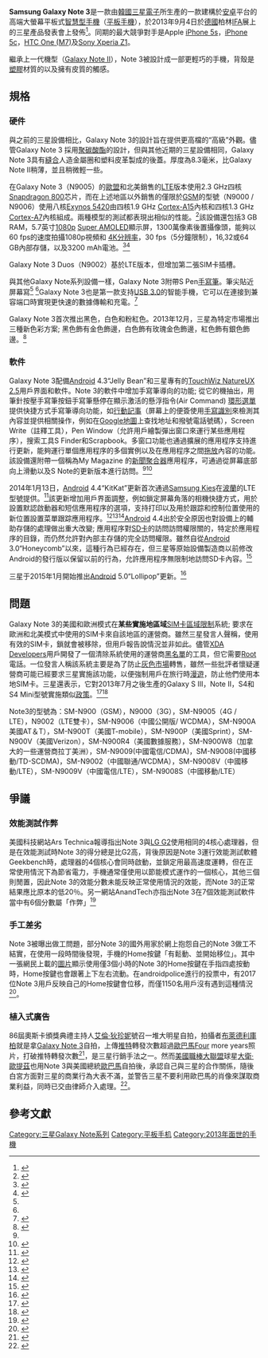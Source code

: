 {{Infobox mobile phone
| name        = Samsung Galaxy Note 3
| logo         = Galaxy Note 3 logo.svg
| logosize     = 250px
| image        = Samsung Galaxy Note 3.png
| imagesize    = 250px
| caption      = Samsung Galaxy Note 3 白色
| slogan      = 創造屬於你的精彩<br />''Design the Story of your Life''<ref>{{cite web|title=Samsung Galaxy Note 3於9月25日正式亮相，配備5.7英寸1080p屏幕和人造皮革背面|url=http://www.engadget.com/2013/09/04/samsung-galaxy-note-3-officially-debuts-with-5-7-inch-screen-and/|work=Engadget|accessdate=2013-10-26|archive-date=2013-10-19|archive-url=https://web.archive.org/web/20131019094956/http://www.engadget.com/2013/09/04/samsung-galaxy-note-3-officially-debuts-with-5-7-inch-screen-and/|dead-url=no}}</ref>
| manufacturer= [[三星電子|三星電子]]
| available   = 
| released    = {{Start date and age|2013|09|04}}
| related     = {{ubl| [[Samsung_Galaxy_Gear|Samsung Galaxy Gear]]| [[Samsung_Galaxy_Round|Samsung Galaxy Round]]| [[Samsung_Galaxy_S4|Samsung Galaxy S4]]| [[Samsung_Galaxy_Note_10.1_2014_Edition|Samsung Galaxy Note 10.1 2014 Edition]]| [[Samsung_Galaxy_Note_3_Neo|Samsung Galaxy Note 3 Neo]]}}
| display     = 5.7" [[AMOLED|Full HD Super AMOLED]],<br>388 [[每英寸像素|ppi]] (1920×1080),<br>([[PenTile|PenTile矩陣]]) (16:9 [[寬高比|寬高比]])<br>[[大猩猩玻璃|大猩猩玻璃]] 3
| form        = [[手機規格|平板式]]
| type        = [[平板手機|平板手機]]
| rear_camera = 1300萬像素, (f/2.2[[光圈|光圈]],<br>31mm[[焦距|焦距]], 1/3英寸[[傳感器|傳感器]]),<br>[[自動對焦|自動對焦]], [[Exmor|BSI]],<br>[[1080p|1080p]] and [[4K|4K (2160p)]] 錄製<br>(Sony IMX135)
| front_camera = 200萬像素(f/2.4[[光圈|光圈]], 27mm[[焦距|焦距]])（[[1080p|1080p]] HD攝影功能）
| os          = [[Android|Android]] 4.3<br>(可升级至[[Android|Android]] 5.0）
| input        =
{{Collapsible list
|title=
| [[接近傳感器|接近傳感器]]
|[[光度感應器|環境光線傳感器]]
|3軸[[陀螺儀|陀螺儀]]
|[[磁力儀|磁强计]]
|[[加速規|加速计]]
|[[气压表|氣壓計]]
|[[霍爾效應傳感器|霍爾效應傳感器]]
|[[濕度計|濕度計]]
|[[手势|手勢傳感器]]
|[[溫度計|溫度計]]<ref name="Samsung">{{cite web | url=http://www.samsung.com/global/microsite/galaxynote3+gear/ | title=SamsungGalaxy Note3 + Gear - 設計您的生活 | publisher=Samsung | accessdate=6 September 2013 | archive-date=2019-01-06 | archive-url=https://web.archive.org/web/20190106055643/https://www.samsung.com/global/galaxy/ | dead-url=no }}</ref>
|[[輔助全球衛星定位系統|aGPS]]
|[[格洛納斯系統|GLONASS]]
|[[RGB|RGB]] [[光度感應器|光傳感器]]
|[[觸控筆|S Pen]] [[手寫筆|手寫筆]]/Pen}}
| soc         = Samsung [[Exynos|Exynos 5 Octa 5420]] （3G版本）<br /> Qualcomm[[Snapdragon|Snapdragon 800]]<br>(LTE版)
| cpu         = 四核心1.9 GHz Cortex-A15架构和四核心1.3 GHz Cortex-A7架构（3G版本）<br /> 2.3GHz 四核心 Krait 400架构 (LTE版本、中国大陸版本)
| gpu         = [[ARM_Holdings|ARM]] [[Mali_(GPU)|Mali T628MP6]] GPU (3G版本)<br /> [[Adreno|Adreno 330]] (LTE版本、中国大陸版本)
| memory      = 3 GB [[LPDDR3|LPDDR3]]
| storage     = 16/32/64 GB [[閃存|閃存]]
| memory_card = [[microSD|microSD]] 可升至 256 GB
| connectivity= {{Collapsible list
|title=
|[[Wi-Fi|Wi-Fi]]: [[IEEE_802.11|802.11]] [[IEEE_802.11a-1999|a]]/[[IEEE_802.11b-1999|b]]/[[IEEE_802.11g-2003|g]]/[[IEEE_802.11n-2009|n]]/[[IEEE_802.11ac|ac]] (2.4/5 GHz)
|[[Wi-Fi直連|Wi-Fi Direct]]
|[[热點_(Wi-Fi)|Wi-Fi熱點]]
|[[数字生活网络联盟|DLNA]]
|[[Miracast|Miracast]]
|[[全球定位系統|GPS]]/[[格洛納斯系統|GLONASS]]
|[[近場通訊|NFC]]
|[[Bluetooth|Bluetooth]] 4.0
|[[紅外線|紅外線]]
|[[USB_3.0|USB 3.0]] (micro-B 端口,USB充電)
|[[USB_On-The-Go|USB OTG]] 1.3
|[[移动高清链接技术|MHL]] 2.0
|[[HDMI|HDMI]] (電視輸出，通過MHL A\V連接)
|3.5 毫米[[TRS端子|耳机插孔]]
}}
| battery     = 3,200 [[mAh|mAh]] <br/> 可更換[[鋰離子電池|鋰離子電池]]
| size        = 151.1 x 79.1 x 8.3mm
| weight      = {{convert|168|g|abbr=on}}
| series      = [[Samsung_Galaxy_Note系列|Samsung Galaxy Note系列]]
| predecessor = [[Samsung_Galaxy_Note_II|Samsung Galaxy Note II]]
| successor   = [[Samsung_Galaxy_Note_4|Samsung Galaxy Note 4]]
| status      = 已下市
| sar         = (身體承受)0.36 W/kg 
| website     = {{Official website| www.samsung.com/global/microsite/galaxynote3%2bgear/}}
}}

'''Samsung Galaxy Note 3'''是一款由[[韓國|韓國]][[三星電子|三星電子]]所生產的一款建構於[[安卓|安卓]]平台的高端大螢幕平板式[[智慧型手機|智慧型手機]]（[[平板手機|平板手機]]），於2013年9月4日於[[德國|德國]]柏林[[柏林國際廣播展|IFA]]展上的三星產品發表會上發佈<ref name=verge-gn3>{{cite web|title=三星的Galaxy Note 3更大，更快，更薄，更輕，但它更好嗎？|url=http://www.theverge.com/2013/9/4/4693206/samsung-galaxy-note-3-specs-features-release-date-price|work=The Verge|accessdate=4 September 2013|archive-date=2013-09-05|archive-url=https://web.archive.org/web/20130905022802/http://www.theverge.com/2013/9/4/4693206/samsung-galaxy-note-3-specs-features-release-date-price|dead-url=no}}</ref>。同期的最大競爭對手是Apple [[iPhone_5s|iPhone 5s]]，[[iPhone_5c|iPhone 5c]]，[[HTC_One_(M7)|HTC One (M7)]]及[[Sony_Xperia_Z1|Sony Xperia Z1]]。

繼承上一代機型（[[Galaxy_Note_II|Galaxy Note II]]），Note 3被設計成一部更輕巧的手機，背殼是[[塑膠|塑膠]]材質的以及擁有皮質的觸感。

== 規格 ==

=== 硬件 ===
與之前的三星設備相比，Galaxy Note 3的設計旨在提供更高檔的“高級”外觀。儘管Galaxy Note 3 採用[[聚碳酸酯|聚碳酸酯]]的設計，但與其他近期的三星設備相同，Galaxy Note 3具有[[縫紉|縫合]]人造金屬圈和塑料皮革製成的後蓋。厚度為8.3毫米，比Galaxy Note II稍薄，並且稍微輕一些。

在Galaxy Note 3（N9005）的[[欧洲联盟|歐盟]]和北美銷售的[[長期演進技術|LTE]]版本使用2.3 GHz四核[[高通驍龍|Snapdragon 800]]芯片，而在上述地區以外銷售的僅限於[[GSM|GSM]]的型號（N9000 / N9006）使用八核[[三星Exynos|Exynos 5420]]由四核1.9 GHz [[ARM_Cortex-A15_MPCore|Cortex-A15]]內核和四核1.3 GHz [[ARM_Cortex-A7_MPCore|Cortex-A7]]內核組成。兩種模型的測試都表現出相似的性能。<ref>{{Cite news|url=https://www.phonearena.com/news/Galaxy-Note-3-fights-self-barely-wins-Exynos-5-Octa-vs-Snapdragon-800-versions-benchmarked_id47879|title=Galaxy Note 3與自我競爭，勉強獲勝：Exynos 5 Octa與Snapdragon 800版本進行了基準測試|newspaper=Phone Arena|accessdate=2018-04-29|archive-date=2018-04-30|archive-url=https://web.archive.org/web/20180430045632/https://www.phonearena.com/news/Galaxy-Note-3-fights-self-barely-wins-Exynos-5-Octa-vs-Snapdragon-800-versions-benchmarked_id47879|dead-url=no}}</ref>該設備還包括3 GB RAM，5.7英寸[[1080p|1080p]] [[AMOLED|Super AMOLED]]顯示屏，1300萬像素後置攝像頭，能夠以60 fps的速度拍攝1080p視頻和 [[4K解析度|4K分辨率]]，30 fps（5分鐘限制），16,32或64 GB內部存儲，以及3200 mAh電池。<ref name=":0">{{Cite news|url=https://www.theverge.com/2013/9/4/4693206/samsung-galaxy-note-3-specs-features-release-date-price|title=三星的Galaxy Note 3更大，更快，更薄，更輕，但它更好嗎？|newspaper=The Verge|accessdate=2018-04-29|archive-date=2018-06-13|archive-url=https://web.archive.org/web/20180613184801/https://www.theverge.com/2013/9/4/4693206/samsung-galaxy-note-3-specs-features-release-date-price|dead-url=no}}</ref><ref name="#1">{{Cite news|url=https://www.cnet.com/products/samsung-galaxy-note-3/|title=新 Note 3 的速度，功能大|date=2013-10-01|newspaper=CNET|accessdate=2018-04-29|language=en|archive-date=2018-04-30|archive-url=https://web.archive.org/web/20180430050149/https://www.cnet.com/products/samsung-galaxy-note-3/|dead-url=no}}</ref>

Galaxy Note 3 Duos（N9002）基於LTE版本，但增加第二張SIM卡插槽。

與其他Galaxy Note系列設備一樣，Galaxy Note 3附帶S Pen[[数码绘图板|手寫筆]]。筆尖貼近屏幕寫<ref name=":0" /> <ref name="#1"/>Galaxy Note 3也是第一款支持[[USB_3.0|USB 3.0]]的智能手機，它可以在連接到兼容端口時實現更快速的數據傳輸和充電。<ref>{{Cite news|url=https://www.theverge.com/2013/9/5/4696874/galaxy-note-3-usb-3-0-power-connector-explained|title=Galaxy Note 3首款手機具有醜陋的新型Micro USB 3端口|newspaper=The Verge|accessdate=2018-04-29|archive-date=2018-04-30|archive-url=https://web.archive.org/web/20180430114002/https://www.theverge.com/2013/9/5/4696874/galaxy-note-3-usb-3-0-power-connector-explained|dead-url=no}}</ref>

Galaxy Note 3首次推出黑色，白色和粉紅色。2013年12月，三星為特定市場推出三種新色彩方案; 黑色飾有金色飾邊，白色飾有玫瑰金色飾邊，紅色飾有銀色飾邊。<ref>{{Cite news|url=https://www.pcmag.com/article2/0,2817,2427850,00.asp|title=Samsung 展示玫瑰金，梅洛紅色Galaxy Note 3|newspaper=PCMAG|accessdate=2018-04-29|language=en|archive-date=2018-04-30|archive-url=https://web.archive.org/web/20180430050331/https://www.pcmag.com/article2/0,2817,2427850,00.asp|dead-url=no}}</ref>

=== 軟件 ===
Galaxy Note 3配備[[Android|Android]] 4.3“Jelly Bean”和三星專有的[[TouchWiz|TouchWiz NatureUX 2.5]]用戶界面和軟件。Note 3的軟件中增加手寫筆導向的功能; 從它的機抽出，用筆針按壓手寫筆按鈕手寫筆懸停在顯示激活的懸浮指令(Air Command) [[環形選單|環形選單]]提供快捷方式手寫筆導向功能，如[[便利貼|行動記事]]（屏幕上的便簽使用[[手写识别|手寫識別]]來檢測其內容並提供相關操作，例如在[[Google地图|Google地圖]]上查找地址和撥號電話號碼），Screen Write（註釋工具），Pen Window（允許用戶繪製彈出窗口來運行某些應用程序），搜索工具S Finder和Scrapbook。多窗口功能也通過擴展的應用程序支持進行更新，能夠運行單個應用程序的多個實例以及在應用程序之間[[拖放|拖放]]內容的功能。該設備還附帶一個稱為My Magazine 的[[聚合器|新聞聚合器]]應用程序，可通過從屏幕底部向上滑動以及S Note的更新版本進行訪問。<ref name=":0" /><ref>{{Cite news|url=https://www.engadget.com/2013/09/04/samsung-galaxy-note-3-officially-debuts-with-5-7-inch-screen-and/|title=Samsung Galaxy Note 3於9月25日正式亮相，配備5.7英寸1080p屏幕和人造皮革背面|newspaper=Engadget|accessdate=2018-04-29|language=en-US|archive-date=2018-05-14|archive-url=https://web.archive.org/web/20180514063140/https://www.engadget.com/2013/09/04/samsung-galaxy-note-3-officially-debuts-with-5-7-inch-screen-and/|dead-url=no}}</ref>

2014年1月13日，[[Android|Android]] 4.4“KitKat”更新首次通過[[Samsung_Kies|Samsung Kies]]在[[波兰|波蘭]]的LTE型號提供。<ref>{{Cite news|url=https://www.engadget.com/2014/01/13/samsung-galaxy-note-3-begins-android-4-4-kitkat-rollout-in-polan/|title=Samsung Galaxy Note 3開始在波蘭推出Android 4.4 KitKat|newspaper=Engadget|accessdate=2018-04-29|language=en-US|archive-date=2018-04-30|archive-url=https://web.archive.org/web/20180430050000/https://www.engadget.com/2014/01/13/samsung-galaxy-note-3-begins-android-4-4-kitkat-rollout-in-polan/|dead-url=no}}</ref>該更新增加用戶界面調整，例如鎖定屏幕角落的相機快捷方式，用於設置默認啟動器和短信應用程序的選項，支持打印以及用於跟踪和控制位置使用的新位置設置菜單跟踪應用程序。<ref>{{Cite news|url=https://www.zdnet.com/article/kitkat-rolls-out-for-galaxy-s4-note-3-in-uk-and-us/|title=KitKat在英國和美國推出Galaxy S4，Note 3|last=Tung|first=Liam|newspaper=ZDNet|accessdate=2018-04-29|language=en|archive-date=2016-05-17|archive-url=https://web.archive.org/web/20160517153848/http://www.zdnet.com/article/kitkat-rolls-out-for-galaxy-s4-note-3-in-uk-and-us/|dead-url=no}}</ref><ref>{{Cite news|url=https://www.gsmarena.com/android_44_kitkat_now_seeding_on_korean_galaxy_s4_ltea-news-7754.php|title=Android 4.4 KitKat現在到更新韓國版本Galaxy S4 LTE-A|newspaper=GSMArena.com|accessdate=2018-04-29|language=en-US|archive-date=2018-04-30|archive-url=https://web.archive.org/web/20180430113903/https://www.gsmarena.com/android_44_kitkat_now_seeding_on_korean_galaxy_s4_ltea-news-7754.php|dead-url=no}}</ref><ref>{{Cite web|url=http://www.pocket-lint.com/phones/news/samsung/127845-what-s-new-in-the-samsung-galaxy-note-3-and-galaxy-s4-android-4-4-2-kitkat-update|title=Samsung Galaxy Note 3和Galaxy S4 Android 4.4.2 KitKat更新有哪些新功能？|accessdate=2018-04-29|work=www.pocket-lint.com|language=en|archive-date=2018-04-30|archive-url=https://web.archive.org/web/20180430113827/http://www.pocket-lint.com/phones/news/samsung/127845-what-s-new-in-the-samsung-galaxy-note-3-and-galaxy-s4-android-4-4-2-kitkat-update|dead-url=no}}</ref>[[Android|Android]] 4.4出於安全原因也對設備上的輔助存儲的處理做出重大改變; 應用程序對[[SD卡|SD卡]]的訪問訪問權限關的，特定於應用程序的目錄，而仍然允許對內部主存儲的完全訪問權限。雖然自從[[Android|Android]] 3.0“Honeycomb”以來，這種行為已經存在，但三星等原始設備製造商以前修改Android的發行版以保留以前的行為，允許應用程序無限制地訪問SD卡內容。<ref>{{Cite news|url=https://www.anandtech.com/show/7859/examining-microsd-changes-in-android-44|title=在Android 4.4中檢查MicroSD更改|last=Ho|first=Joshua|accessdate=2018-04-29|archive-date=2018-04-30|archive-url=https://web.archive.org/web/20180430050035/https://www.anandtech.com/show/7859/examining-microsd-changes-in-android-44|dead-url=no}}</ref>

三星于2015年1月開始推出[[Android|Android]] 5.0“Lollipop”更新。<ref>{{Cite news|url=https://www.gsmarena.com/samsung_galaxy_note_3_gets_lollipop_update_in_russia-news-10957.php|title=Samsung Galaxy Note 3在俄羅斯獲得Lollipop更新|newspaper=GSMArena.com|accessdate=2018-04-29|language=en-US|archive-date=2018-04-30|archive-url=https://web.archive.org/web/20180430050115/https://www.gsmarena.com/samsung_galaxy_note_3_gets_lollipop_update_in_russia-news-10957.php|dead-url=no}}</ref>

== 問題 ==
Galaxy Note 3的美國和歐洲模式在'''某些實施地區域'''[[SIM卡|SIM卡]][[區域限制|區域限制]]系統; 要求在歐洲和北美模式中使用的SIM卡來自該地區的運營商。雖然三星發言人聲稱，使用有效的SIM卡，鎖就會被移除，但用戶報告說情況並非如此。儘管[[XDA_Developers|XDA Developers]]用戶開發了一個清除系統使用的運營商[[黑名單|黑名單]]的工具，但它需要[[Root_(Android)|Root]]電話。一位發言人稱該系統主要是為了防止[[灰色市場|灰色市場]]轉售，雖然一些批評者懷疑運營商可能已經要求三星實施該功能，以便強制用戶在旅行時[[漫遊|漫遊]]，防止他們使用本地SIM卡。三星還表示，它對2013年7月之後生產的Galaxy S III，Note II，S4和S4 Mini型號實施類似[[政策|政策]]。<ref>{{Cite news|url=https://www.theverge.com/2013/9/26/4772820/samsung-region-locks-european-galaxy-note-3-within-europe|title=三星地區鎖定note 3以避開經銷商|newspaper=The Verge|accessdate=2018-04-29|archive-date=2013-09-29|archive-url=https://web.archive.org/web/20130929031612/http://www.theverge.com/2013/9/26/4772820/samsung-region-locks-european-galaxy-note-3-within-europe|dead-url=no}}</ref><ref>{{Cite web|url=https://gigaom.com/2013/10/07/app-rescues-galaxy-note-3-from-its-region-lock-but-samsungs-motives-remain-unclear/|title=應用程序從其區域鎖中拯救Galaxy Note 3，但三星的動機仍不清楚|accessdate=2018-04-29|date=2013-10-07|last=Meyer|first=David|work=gigaom.com|language=en-US|archive-date=2018-04-30|archive-url=https://web.archive.org/web/20180430114343/https://gigaom.com/2013/10/07/app-rescues-galaxy-note-3-from-its-region-lock-but-samsungs-motives-remain-unclear/|dead-url=no}}</ref>

Note3的型號為：SM-N900（GSM），N9000（3G），SM-N9005（4G / LTE），N9002（LTE雙卡），SM-N9006（中國公開版/ WCDMA），SM-N900A美國AT＆T），SM-N900T（美國T-mobile），SM-N900P（美國Sprint），SM-N900V（美國Verizon），SM-N900R4（美國數據服務），SM-N900W8（加拿大的一些運營商拉丁美洲），SM-N9009(中國電信/CDMA)，SM-N9008(中國移動/TD-SCDMA)，SM-N9002（中國聯通/WCDMA），SM-N9008V（中國移動/LTE），SM-N9009V（中國電信/LTE），SM-N9008S（中國移動/LTE）

== 爭議 ==
=== 效能測試作弊 ===
美國科技網站Ars Technica報導指出Note 3與[[LG_G2|LG G2]]使用相同的4核心處理器，但是在效能測試時Note 3的得分總是比G2高，背後原因是Note 3運行效能測試軟體Geekbench時，處理器的4個核心會同時啟動，並鎖定用最高速度運轉，但在正常使用情況下為節省電力，手機通常僅使用以節能模式運作的一個核心，其他三個則閒置，因此Note 3的效能分數未能反映正常使用情況的效能，而Note 3的正常結果應比原本的低20％。另一網站AnandTech亦指出Note 3在7個效能測試軟件當中有6個分數屬「作弊」<ref>{{Cite web |url=http://www.chinatimes.com/realtimenews/Galaxy-Note-3%E8%B7%91%E5%88%86%E4%BD%9C%E5%BC%8A%EF%BC%9F%E5%85%B6%E5%AF%A6%E5%B9%BE%E4%B9%8E%E6%89%80%E6%9C%89Android%E5%BB%A0%E5%95%86%E9%83%BD%E5%9C%A8%E4%BD%9C%E5%BC%8A%E5%95%A6%EF%BC%81-20131005001474-260412 |title=Galaxy Note 3跑分作弊？其實幾乎所有Android廠商都在作弊啦！ |accessdate=2017-09-07 |archive-date=2014-11-28 |archive-url=https://web.archive.org/web/20141128014928/http://www.chinatimes.com/realtimenews/Galaxy-Note-3%E8%B7%91%E5%88%86%E4%BD%9C%E5%BC%8A%EF%BC%9F%E5%85%B6%E5%AF%A6%E5%B9%BE%E4%B9%8E%E6%89%80%E6%9C%89Android%E5%BB%A0%E5%95%86%E9%83%BD%E5%9C%A8%E4%BD%9C%E5%BC%8A%E5%95%A6%EF%BC%81-20131005001474-260412 |dead-url=no }}</ref>

=== 手工差劣 ===
Note 3被曝出做工問題，部分Note 3的國外用家於網上抱怨自己的Note 3做工不結實，在使用一段時間後發現，手機的Home按鍵「有鬆動、並開始移位」。其中一張網民上載的[http://cdn.androidpolice.com/wp-content/uploads/2013/10/nexusae0_note3button_thumb.gif 圖片]{{Wayback|url=http://cdn.androidpolice.com/wp-content/uploads/2013/10/nexusae0_note3button_thumb.gif |date=20131006161055 }}顯示使用僅3個小時的Note 3的Home按鍵在手指四處按動時，Home按鍵也會跟著上下左右流動。在androidpolice進行的投票中，有2017位Note 3用戶反映自己的Home按鍵會位移，而僅1150名​​用戶沒有遇到這種情況<ref>{{Cite web |url=http://digital.sina.com.hk/news/-7-1424298/1.html |title=做工堪憂！Galaxy Note 3被曝Home鍵移位 |accessdate=2013-10-08 |archive-date=2013-10-10 |archive-url=https://web.archive.org/web/20131010031506/http://digital.sina.com.hk/news/-7-1424298/1.html |dead-url=no }}</ref>。

=== 植入式廣告 ===
86屆奧斯卡頒獎典禮主持人[[艾倫·狄珍妮|艾倫·狄珍妮]]號召一堆大明星自拍，拍攝者[[布萊德利·古柏|布萊德利庫柏]]就是拿[[Galaxy_Note_3|Galaxy Note 3]]自拍，上傳[[推特|推特]]轉發次數超過[[歐巴馬|歐巴馬]]Four more years照片，打破推特轉發次數<ref>{{Cite web |url=http://www.ettoday.net/news/20140303/330468.htm |title=奧斯卡／12 大咖玩自拍 GALAXY S5、Note 3 成意外焦點 |accessdate=2014-04-12 |archive-date=2014-04-06 |archive-url=https://web.archive.org/web/20140406012859/http://www.ettoday.net/news/20140303/330468.htm |dead-url=no }}</ref>，是三星行銷手法之一。然而[[美國職棒大聯盟|美國職棒大聯盟]]球星[[大衛·歐提茲|大衛·歐提茲]]也用Note 3與美國總統[[歐巴馬|歐巴馬]]自拍後，承認自己與三星的合作關係，隨後白宮方面對三星的商業行為大表不滿，並警告三星不要利用歐巴馬的肖像來謀取商業利益，同時已交由律師介入處理。<ref>{{Cite web |url=http://www.appledaily.com.tw/appledaily/article/international/20140408/35752440/ |title=三星老梗 惹惱歐巴馬 |accessdate=2014-04-12 |archive-date=2014-04-13 |archive-url=https://web.archive.org/web/20140413070907/http://www.appledaily.com.tw/appledaily/article/international/20140408/35752440/ |dead-url=no }}</ref>。

==參考文獻==
{{reflist}}
{{commons category|Samsung Galaxy Note 3}}

{{S-start}}
{{Succession box
|title  = Samsung Galaxy Note III
|years  = 2013年
|before = [[三星Galaxy_Note_II|Samsung Galaxy Note II]]
|after  = [[三星Galaxy_Note_4|Samsung Galaxy Note 4]]
}}
{{S-end}}
{{Galaxy Note}}

[[Category:三星Galaxy_Note系列|Category:三星Galaxy Note系列]]
[[Category:平板手机|Category:平板手机]]
[[Category:2013年面世的手機|Category:2013年面世的手機]]